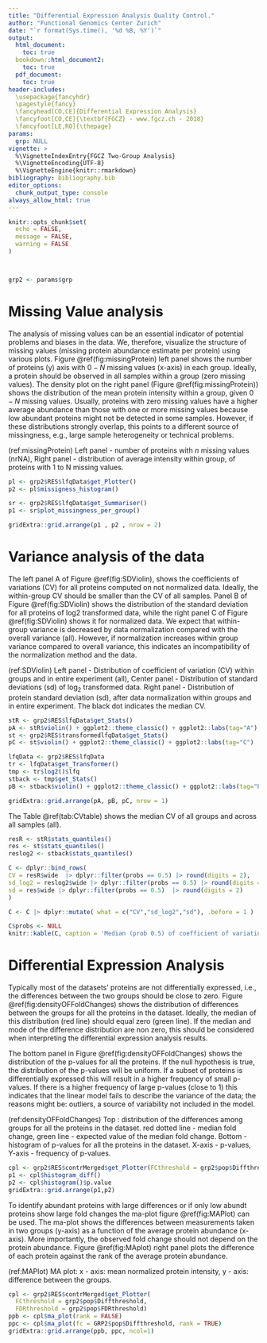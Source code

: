 ```yaml
---
title: "Differential Expression Analysis Quality Control."
author: "Functional Genomics Center Zurich"
date: "`r format(Sys.time(), '%d %B, %Y')`"
output:
  html_document:
    toc: true
  bookdown::html_document2:
    toc: true
  pdf_document: 
    toc: true
header-includes: 
  \usepackage{fancyhdr}
  \pagestyle{fancy}
  \fancyhead[CO,CE]{Differential Expression Analysis}
  \fancyfoot[CO,CE]{\textbf{FGCZ} - www.fgcz.ch - 2018}
  \fancyfoot[LE,RO]{\thepage} 
params:
  grp: NULL
vignette: >
  %\VignetteIndexEntry{FGCZ Two-Group Analysis}
  %\VignetteEncoding{UTF-8}
  %\VignetteEngine{knitr::rmarkdown}
bibliography: bibliography.bib
editor_options: 
  chunk_output_type: console
always_allow_html: true
---
```




```r

knitr::opts_chunk$set(
  echo = FALSE,
  message = FALSE,
  warning = FALSE
)



grp2 <- params$grp
```


# Missing Value analysis

The analysis of missing values can be an essential indicator of potential problems and biases in the data. We, therefore, visualize the structure of missing values (missing protein abundance estimate per protein) using various plots. Figure \@ref(fig:missingProtein) left panel shows the number of proteins (y) axis with $0-N$ missing values (x-axis) in each group. Ideally, a protein should be observed in all samples within a group (zero missing values). The density plot on the right panel (Figure \@ref(fig:missingProtein)) shows the distribution of the mean protein intensity within a group, given $0-N$ missing values. Usually, proteins with zero missing values have a higher average abundance than those with one or more missing values because low abundant proteins might not be detected in some samples. However, if these distributions strongly overlap, this points to a different source of missingness, e.g., large sample heterogeneity or technical problems. 


(ref:missingProtein) Left panel - number of proteins with $n$ missing values (nrNA), Right panel - distribution of average intensity within group, of proteins with 1 to N missing values.


```r

pl <- grp2$RES$lfqData$get_Plotter()
p2 <- pl$missigness_histogram()

sr <- grp2$RES$lfqData$get_Summariser()
p1 <- sr$plot_missingness_per_group()

gridExtra::grid.arrange(p1 , p2 , nrow = 2)

```


# Variance analysis of the data

The left panel A of Figure \@ref(fig:SDViolin), shows the coefficients of variations (CV) for all proteins computed on not normalized data. Ideally, the within-group CV should be smaller than the CV of all samples. 
Panel B of Figure \@ref(fig:SDViolin) shows the distribution of the standard deviation for all proteins of log2 transformed data, while the right panel C of Figure \@ref(fig:SDViolin) shows it for normalized data. We expect that within-group variance is decreased by data normalization compared with the overall variance (all). However, if normalization increases within group variance compared to overall variance, this indicates an incompatibility of the normalization method and the data. 

(ref:SDViolin) Left panel - Distribution of coefficient of variation (CV) within groups and in entire experiment (all), Center panel - Distribution of standard deviations (sd) of $\log_2$ transformed data. Right panel - Distribution of protein standard deviation (sd), after data normalization within groups and in entire experiment. The black dot indicates the median CV.

```r
stR <- grp2$RES$lfqData$get_Stats()
pA <- stR$violin() + ggplot2::theme_classic() + ggplot2::labs(tag="A")
st <- grp2$RES$transformedlfqData$get_Stats()
pC <- st$violin() + ggplot2::theme_classic() + ggplot2::labs(tag="C")

lfqData <- grp2$RES$lfqData
tr <- lfqData$get_Transformer()
tmp <- tr$log2()$lfq
stback <- tmp$get_Stats()
pB <- stback$violin() + ggplot2::theme_classic() + ggplot2::labs(tag="B")

gridExtra::grid.arrange(pA, pB, pC, nrow = 1)

```

The Table \@ref(tab:CVtable) shows the median CV of all groups and across all samples (all).

```r
resR <- stR$stats_quantiles()
res <- st$stats_quantiles()
reslog2 <- stback$stats_quantiles()

C <- dplyr::bind_rows(
CV = resR$wide  |> dplyr::filter(probs == 0.5) |> round(digits = 2),
sd_log2 = reslog2$wide |> dplyr::filter(probs == 0.5) |> round(digits = 2),
sd = res$wide |> dplyr::filter(probs == 0.5)  |> round(digits = 2)
)

C <- C |> dplyr::mutate( what = c("CV","sd_log2","sd"), .before = 1 )

C$probs <- NULL
knitr::kable(C, caption = 'Median (prob 0.5) of coefficient of variation (CV) and standard deviation (sd)')

```


# Differential Expression Analysis

Typically most of the datasets' proteins are not differentially expressed, i.e., the differences between the two groups should be close to zero. Figure \@ref(fig:densityOFFoldChanges) shows the distribution of differences between the groups for all the proteins in the dataset. Ideally, the median of this distribution (red line) should equal zero (green line). If the median and mode of the difference distribution are non zero, this should be considered when interpreting the differential expression analysis results.

The bottom panel in Figure \@ref(fig:densityOFFoldChanges) shows the distribution of the p-values for all the proteins. If the null hypothesis is true, the distribution of the p-values will be uniform. If a subset of proteins is differentially expressed this will result in a higher frequency of small p-values. If there is a higher frequency of large p-values (close to 1) this indicates that the linear model fails to describe the variance of the data; the reasons might be: outliers, a source of variability not included in the model.

(ref:densityOFFoldChanges) Top : distribution of the differences among groups for all the proteins in the dataset. red dotted line - median fold change, green line - expected value of the median fold change. Bottom - histogram of p-values for all the proteins in the dataset. X-axis - p-values, Y-axis - frequency of p-values.

```r
cpl <- grp2$RES$contrMerged$get_Plotter(FCthreshold = grp2$pop$Diffthreshold, FDRthreshold = grp2$pop$FDRthreshold)
p1 <- cpl$histogram_diff()
p2 <- cpl$histogram()$p.value
gridExtra::grid.arrange(p1,p2)

```

To identify abundant proteins with large differences or if only low abundt proteins show large fold changes the ma-plot figure \@ref(fig:MAPlot) can be used. The ma-plot shows the differences between measurements taken in two groups (y-axis) as a function of the average protein abundance (x-axis). More importantly, the observed fold change should not depend on the protein abundance. Figure \@ref(fig:MAplot) right panel plots the difference of each protein against the rank of the average protein abundance.

(ref:MAPlot) MA plot: x - axis: mean normalized protein intensity, y - axis: difference between the groups.

```r
cpl <- grp2$RES$contrMerged$get_Plotter(
  FCthreshold = grp2$pop$Diffthreshold,
  FDRthreshold = grp2$pop$FDRthreshold)
ppb <- cpl$ma_plot(rank = FALSE)
ppc <- cpl$ma_plot(fc = GRP2$pop$Diffthreshold, rank = TRUE)
gridExtra::grid.arrange(ppb, ppc, ncol=1)

```

